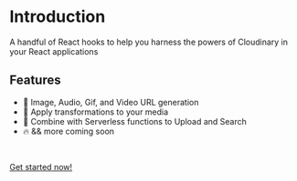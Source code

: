 # Introduction

A handful of React hooks to help you harness the powers of Cloudinary in your React applications

## Features

- 🔗 Image, Audio, Gif, and Video URL generation
- 🔀 Apply transformations to your media 
- 📁 Combine with Serverless functions to Upload and Search
- 🔥 && more coming soon 

<br />

[Get started now!](/getting-started)
